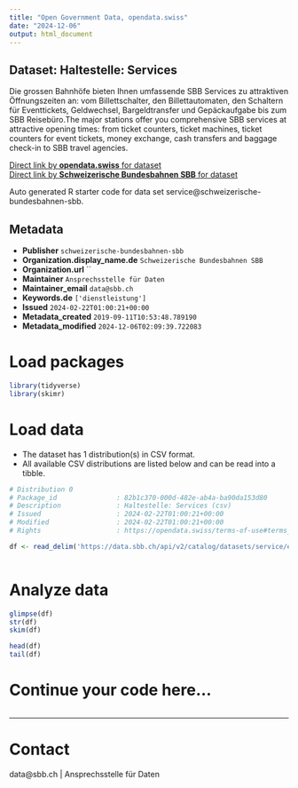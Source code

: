 ```yaml
---
title: "Open Government Data, opendata.swiss"
date: "2024-12-06"
output: html_document
---
```


## Dataset: Haltestelle: Services

Die grossen Bahnhöfe bieten Ihnen umfassende SBB Services zu attraktiven Öffnungszeiten an: vom Billettschalter, den Billettautomaten, den Schaltern für Eventtickets, Geldwechsel, Bargeldtransfer und Gepäckaufgabe bis zum SBB Reisebüro.The major stations offer you comprehensive SBB services at attractive opening times: from ticket counters, ticket machines, ticket counters for event tickets, money exchange, cash transfers and baggage check-in to SBB travel agencies.

[Direct link by **opendata.swiss** for dataset](https://opendata.swiss/de/dataset/haltestelle-services1)<br>
[Direct link by **Schweizerische Bundesbahnen SBB** for dataset](https://data.sbb.ch/explore/dataset/service/)

Auto generated R starter code for data set service@schweizerische-bundesbahnen-sbb.

## Metadata

- **Publisher** `schweizerische-bundesbahnen-sbb`
- **Organization.display_name.de** `Schweizerische Bundesbahnen SBB`
- **Organization.url** ``
- **Maintainer** `Ansprechsstelle für Daten`
- **Maintainer_email** `data@sbb.ch`
- **Keywords.de** `['dienstleistung']`
- **Issued** `2024-02-22T01:00:21+00:00`
- **Metadata_created** `2019-09-11T10:53:48.789190`
- **Metadata_modified** `2024-12-06T02:09:39.722083`


# Load packages

```r

library(tidyverse)
library(skimr)

```

# Load data

-   The dataset has 1 distribution(s) in CSV format.
-   All available CSV distributions are listed below and can be read into a tibble.

```r

# Distribution 0
# Package_id               : 82b1c370-000d-482e-ab4a-ba90da153d80
# Description              : Haltestelle: Services (csv)
# Issued                   : 2024-02-22T01:00:21+00:00
# Modified                 : 2024-02-22T01:00:21+00:00
# Rights                   : https://opendata.swiss/terms-of-use#terms_by

df <- read_delim('https://data.sbb.ch/api/v2/catalog/datasets/service/exports/csv?use_labels=true')



```

# Analyze data

```r

glimpse(df)
str(df)
skim(df)

head(df)
tail(df)

```

# Continue your code here...

```r

```

------------------------------------------------------------------------

# Contact

data@sbb.ch | Ansprechsstelle für Daten
